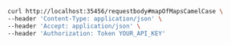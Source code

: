 ```bash showLineNumbers copy filename="Request Body Post Application Json Map Of Map Camel Case usage example"
curl http://localhost:35456/requestbody#mapOfMapsCamelCase \
--header 'Content-Type: application/json' \
--header 'Accept: application/json' \
--header 'Authorization: Token YOUR_API_KEY'
```
